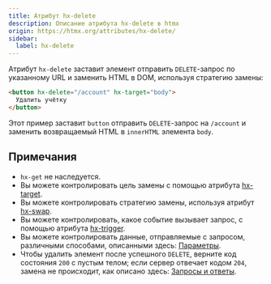 ```yaml
---
title: Атрибут hx-delete
description: Описание атрибута hx-delete в htmx
origin: https://htmx.org/attributes/hx-delete/
sidebar:
  label: hx-delete
---
```


Атрибут `hx-delete` заставит элемент отправить `DELETE`-запрос по указанному URL и заменить HTML в DOM, используя стратегию замены:

```html wrap
<button hx-delete="/account" hx-target="body">
  Удалить учётку
</button>
```

Этот пример заставит `button` отправить `DELETE`-запрос на `/account` и заменить возвращаемый HTML в `innerHTML` элемента `body`.

## Примечания

- `hx-get` не наследуется.
- Вы можете контролировать цель замены с помощью атрибута [hx-target](../hx-target).
- Вы можете контролировать стратегию замены, используя атрибут [hx-swap](../hx-swap).
- Вы можете контролировать, какое событие вызывает запрос, с помощью атрибута [hx-trigger](../hx-trigger).
- Вы можете контролировать данные, отправляемые с запросом, различными способами, описанными здесь: [Параметры](/ajax/parameters).
- Чтобы удалить элемент после успешного `DELETE`, верните код состояния `200` с пустым телом; если сервер отвечает кодом `204`, замена не происходит, как описано здесь: [Запросы и ответы](/requests).
